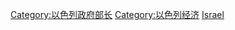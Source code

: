 {{Catnav|頁面分類|人物|各國人物|各國政治人物|以色列政治人物}}
{{Catnav|頁面分類|人物|各國人物|以色列人|以色列政治人物}}

[[Category:以色列政府部长|Category:以色列政府部长]]
[[Category:以色列经济|Category:以色列经济]]
[[Category:各国财政部长|Israel]]